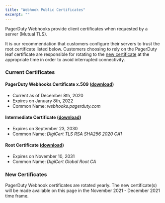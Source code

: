```yaml
---
title: "Webhook Public Certificates"
excerpt: ""
---
```


PagerDuty Webhooks provide client certificates when requested by a server (Mutual TLS).  

It is our recommendation that customers configure their servers to trust the root certificate listed below.  Customers choosing to rely on the PagerDuty leaf certificate are responsible for rotating to the <a href="#new-certificates">new certificate</a> at the appropriate time in order to avoid interrupted connectivity.

### Current Certificates

#### PagerDuty Webhooks Certificate x.509 (<a href="/certificates/2021_webhooks_pagerduty_com.pem">download</a>)

* Current as of December 8th, 2020
* Expires on January 8th, 2022
* Common Name: _webhooks.pagerduty.com_

#### Intermediate Certificate (<a href="https://cacerts.digicert.com/DigiCertTLSRSASHA2562020CA1.crt.pem">download</a>)

* Expires on September 23, 2030
* Common Name: _DigiCert TLS RSA SHA256 2020 CA1_

#### Root Certificate (<a href="https://cacerts.digicert.com/DigiCertGlobalRootCA.crt.pem">download</a>)

* Expires on November 10, 2031
* Common Name: _DigiCert Global Root CA_

### New Certificates

PagerDuty Webhook certificates are rotated yearly.  The new certificate(s) will be made available on this page in the November 2021 - December 2021 time frame.
